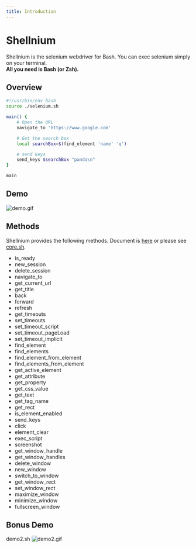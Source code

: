 ```yaml
---
title: Introduction
---
```



<HeaderImage />


# Shellnium

Shellnium is the selenium webdriver for Bash. You can exec selenium simply on your terminal.  
**All you need is Bash (or Zsh).**  

## Overview

```bash
#!/usr/bin/env bash
source ./selenium.sh

main() {
    # Open the URL
    navigate_to 'https://www.google.com'

    # Get the search box
    local searchBox=$(find_element 'name' 'q')

    # send keys
    send_keys $searchBox "panda\n"
}

main
```

## Demo

![demo.gif](./demo.gif)

## Methods

Shellnium provides the following methods.
Document is [here](/doc) or please see [core.sh](https://github.com/Rasukarusan/shellnium/blob/master/lib/core.sh).

- is_ready
- new_session
- delete_session
- navigate_to
- get_current_url
- get_title
- back
- forward
- refresh
- get_timeouts
- set_timeouts
- set_timeout_script
- set_timeout_pageLoad
- set_timeout_implicit
- find_element
- find_elements
- find_element_from_element
- find_elements_from_element
- get_active_element
- get_attribute
- get_property
- get_css_value
- get_text
- get_tag_name
- get_rect
- is_element_enabled
- send_keys
- click
- element_clear
- exec_script
- screenshot
- get_window_handle
- get_window_handles
- delete_window
- new_window
- switch_to_window
- get_window_rect
- set_window_rect
- maximize_window
- minimize_window
- fullscreen_window

## Bonus Demo

demo2.sh
![demo2.gif](./demo2.gif)

